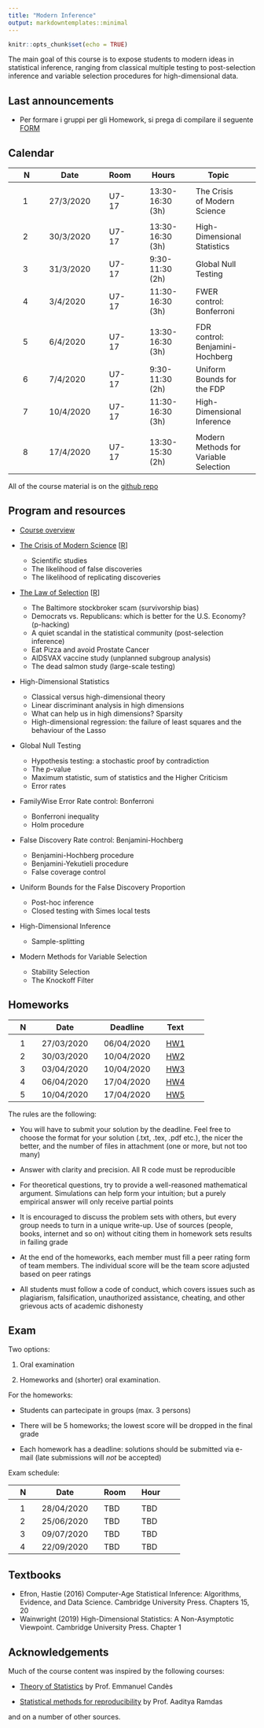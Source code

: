 ```yaml
---
title: "Modern Inference"
output: markdowntemplates::minimal
---
```


```r
knitr::opts_chunk$set(echo = TRUE)
```


The main goal of this course is to expose students to modern ideas in statistical inference, ranging from classical multiple testing to post-selection inference and variable selection procedures for high-dimensional data. 



## Last announcements

* Per formare i gruppi per gli Homework, si prega di compilare il seguente [FORM](https://docs.google.com/forms/d/e/1FAIpQLSftmyHrsyr9fkBnWjg2L-QFodD2X5BZL1qyOFYeUD3ZDv727Q/viewform?usp=sf_link) 

## Calendar

|| N || Date || Room || Hours || Topic || 
|-|-|-|-|-|-|-|-|-|-|-|
||  || ||  ||  || ||
|| 1 || 27/3/2020 || U7-17 || 13:30-16:30 (3h) || The Crisis of Modern Science  ||
||  || ||  ||  || ||
|| 2 || 30/3/2020 || U7-17 || 13:30-16:30 (3h) || High-Dimensional Statistics ||
|| 3 || 31/3/2020 || U7-17 || 9:30-11:30 (2h) || Global Null Testing ||
|| 4 || 3/4/2020 || U7-17 || 11:30-16:30 (3h) || FWER control: Bonferroni ||
||  || ||  ||  || ||
|| 5 || 6/4/2020 || U7-17 || 13:30-16:30 (3h) || FDR control: Benjamini-Hochberg ||
|| 6 || 7/4/2020 || U7-17 || 9:30-11:30 (2h) ||  Uniform Bounds for the FDP  ||
|| 7 || 10/4/2020 || U7-17 || 11:30-16:30 (3h) || High-Dimensional Inference  ||
||  || ||  ||  || ||
|| 8 || 17/4/2020 || U7-17 || 13:30-15:30 (2h) || Modern Methods for Variable Selection ||

All of the course material is on the 
[github repo](https://github.com/aldosolari/MI)


## Program and resources

* [Course overview](docs/slides/0_intro.pdf)

* [The Crisis of Modern Science](docs/slides/1_crisis.pdf) [[R](docs/code/1_crisis.R)]
    - Scientific studies
    - The likelihood of false discoveries
    - The likelihood of replicating discoveries

* [The Law of Selection](docs/slides/2_lawsel.pdf)  [[R](docs/code/2_lawsel.R)]
    - The Baltimore stockbroker scam (survivorship bias)
    - Democrats vs. Republicans: which is better for the U.S.
Economy? (p-hacking)
    - A quiet scandal in the statistical community (post-selection
inference)
    - Eat Pizza and avoid Prostate Cancer
    - AIDSVAX vaccine study (unplanned subgroup analysis)
    - The dead salmon study (large-scale testing)
    
* High-Dimensional Statistics 
    - Classical versus high-dimensional theory
    - Linear discriminant analysis in high dimensions
    - What can help us in high dimensions? Sparsity
    - High-dimensional regression: the failure of least squares and the behaviour of the Lasso

* Global Null Testing
    - Hypothesis testing: a stochastic proof by contradiction
    - The $p$-value
    - Maximum statistic, sum of statistics and the Higher Criticism
    - Error rates

* FamilyWise Error Rate control: Bonferroni
    - Bonferroni inequality
    - Holm procedure

* False Discovery Rate control: Benjamini-Hochberg
    - Benjamini-Hochberg procedure 
    - Benjamini-Yekutieli procedure
    - False coverage control
    
* Uniform Bounds for the False Discovery Proportion 
    - Post-hoc inference
    - Closed testing with Simes local tests

* High-Dimensional Inference
    - Sample-splitting

* Modern Methods for Variable Selection
    - Stability Selection
    - The Knockoff Filter


## Homeworks

|| N || Date || Deadline || Text ||
|-|-|-|-|-|-|-|-|-|-|
||  || ||  ||  || ||
|| 1 || 27/03/2020 || 06/04/2020 || [HW1](docs/hw/hw1.pdf) ||
|| 2 || 30/03/2020 || 10/04/2020 || [HW2]() ||
|| 3 || 03/04/2020 || 10/04/2020 || [HW3]() ||
|| 4 || 06/04/2020 || 17/04/2020 || [HW4]() ||
|| 5 || 10/04/2020 || 17/04/2020 || [HW5]() ||

The rules are the following:

* You will have to submit your solution by the deadline. Feel free to choose the format for your solution (.txt, .tex, .pdf etc.), the nicer the better, and the number of files in attachment (one or more, but not too many)

* Answer with clarity and precision. All R code must be reproducible

* For theoretical questions, try to provide a well-reasoned mathematical argument. Simulations can help form your intuition; but a purely empirical answer will only receive partial points

* It is encouraged to discuss the problem sets with others, but every group needs to turn in a unique write-up. Use of sources (people, books, internet and so on) without citing them in homework sets results in failing grade

* At the end of the homeworks, each member must fill a peer rating form of team members. The individual score will be the team score adjusted based on peer ratings

* All students must follow a code of conduct, which covers issues such as plagiarism, falsification, unauthorized assistance, cheating, and other grievous acts of academic dishonesty



## Exam

Two options: 

1. Oral examination 

2. Homeworks and (shorter) oral examination.  

For the homeworks:

  * Students can partecipate in groups (max. 3 persons)  
  
  * There will be 5 homeworks; the lowest score will be dropped in the final grade
  
  * Each homework has a deadline: solutions should be submitted via e-mail (late submissions will *not* be accepted)

 <!-- For attending students, the oral examination may be replaced by a written examination (only for the first two exam sessions). -->

Exam schedule:

|| N || Date || Room || Hour ||
|-|-|-|-|-|-|-|-|-|-|
||  || ||  ||  || ||
|| 1 || 28/04/2020 || TBD || TBD ||
|| 2 || 25/06/2020 || TBD || TBD ||
|| 3 || 09/07/2020 || TBD || TBD ||
|| 4 || 22/09/2020 || TBD || TBD ||

## Textbooks

* Efron, Hastie (2016) Computer-Age Statistical Inference: Algorithms, Evidence, and Data Science. Cambridge University Press. Chapters 15, 20 
* Wainwright (2019) High-Dimensional Statistics: A Non-Asymptotic Viewpoint. Cambridge University Press. Chapter 1

## Acknowledgements 

Much of the course content was inspired by the following courses:

* [Theory of Statistics](https://statweb.stanford.edu/~candes/teaching/stats300c/) by Prof. Emmanuel Candès

* [Statistical methods for reproducibility](https://www.stat.cmu.edu/~aramdas/reproducibility19/r19.html) by Prof. Aaditya Ramdas

and on a number of other sources.

